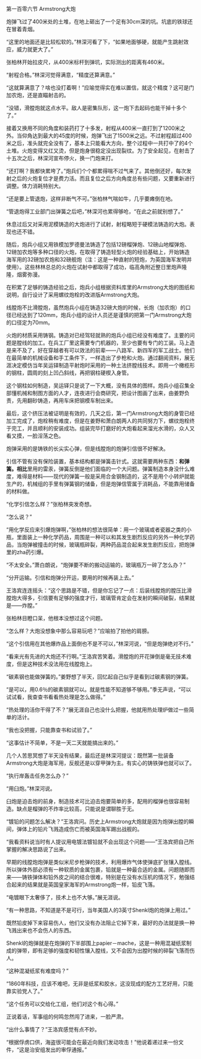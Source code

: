 

第一百零六节 Armstrong大炮

炮弹飞过了400米处的土堆，在地上砸出了一个足有30cm深的坑。坑底的铁球还在冒着青烟。

“这里的地面还是比较松软的。”林深河看了下，“如果地面够硬，就能产生跳射效应，威力就更大了。”

张柏林开始拉皮尺，从400米标杆到弹坑，实际测出的距离有460米。

“射程合格。”林深河觉得满意，“精度还算满意。”

“这就算满意了？啥也没打着啊！”应喻觉得实在难以置信，就这个精度？这可是门加农炮，还是直瞄射击的。

“没错，滑膛炮就这点水平。敌人是密集队形，这一炮下去起码也能干掉十多个了。”

接着又换用不同的角度和装药打了十多发，射程从400米一直打到了1200米之外。当仰角达到最大的45度的时候，炮弹飞出了1500米之远。不过射程超过400米之后，准头就完全没有了，基本上只能看大方向，整个过程中一共打中了的4个土堆。火炮变得又红又烫，但是炮身很稳定没出现裂纹。为了安全起见，在射击了十五次之后，林深河宣布停火，换一门炮来打。

“还打啊？我都快累垮了。”炮兵们个个都累得喘不过气来了。其他倒还好，每次发射之后的火炮复位才是费力活。而且复位之后方向角度总有些问题，又要重新进行调整。体力消耗特别大。

“还是要上管退炮，这样非断气不可。”张柏林气喘如牛，几乎要瘫倒在地。

“管退炮得工业部门出弹簧之后吧，”林深河也累得够呛，“在此之前就别想了。”

休息过后又对采用泥模铸造的大炮进行了试射，射程略短于硬模法铸造的大炮。表现也还不错。

随后，炮兵小组又用铁模加罗德曼法铸造了包括12磅榴弹炮、12磅山地榴弹炮、12磅加农炮等多种口径的火炮，在取得了铸造轻型火炮的经验基础上，开始铸造海军用的32磅加农炮和32磅舰炮（注：这是一种直射的短炮，为英国海军发明并使用）。这些林林总总的火炮在试射中都取得了成功，临高角附近整日里炮声隆隆，烟雾弥漫。

在积累了足够的铸造经验之后，炮兵小组根据资料库里的Armstrong大炮的图纸和说明，自行设计了采用螺纹炮栓的改进版Armstrong大炮。

线膛炮不比滑膛炮，虽然炮兵小组在铸造32磅大炮的时候，长炮（加农炮）的口径已经达到了120mm，炮兵小组的设计人员还是谨慎的把第一门Armstrong大炮的口径定为70mm。

火炮的材质采用铸钢。铸造对已经驾轻就熟的炮兵小组已经没有难度了。主要的问题是膛线的加工。在兵工厂里这需要专门机器的，至少也要有专门的工装。马上造是来不及了，好在穿越者有可以效法的前辈――八路军、新四军的军工战士。他们在最简单的机械设备和手工条件下，一样造出了步枪和火炮。通过翻阅资料，展无涯决定模仿当年吴运铎制造平射炮时采用的一种土法挤膛线技术。即用一个橄榄形的钢柱，圆周的刻上凹凸斜线，再把钢柱硬楔入身管。

这个钢柱如何制造，吴运铎只是说了一下大概，没有具体的图样。炮兵小组召集全部懂机械和制图方面的人才，连夜进行会商研究，把设计图画了出来，由姜野负责，先用翻砂铸造，再用车床把钢模车制出来。

最后，这个挤压法被证明是有效的，几天之后，第一门Armstrong大炮的身管已经加工完成了，炮栓稍有难度，但是在姜野和萧白朗两人的共同努力下，螺纹炮栓终于完工，并且顺利的安装成功。组装完毕打磨好的大炮看起来溜光水滑的，众人又看又摸，一脸淫荡之色。

炮弹采用的是铸铁的长尖实心弹，但是线膛炮的炮弹引信很不好解决。

引信不管有没有保险装置，基本结构都是弹簧击针式。这就需要两种东西：**和弹簧。相比**里用的雷汞，弹簧反倒是他们面临的一个大问题。弹簧制造本身没什么难度，难得是材料――现代的弹簧一般是采用合金钢制造的，这不是用个小转炉就能生产的，机械组的手里有弹簧钢的储备，但是炮弹信管属于消耗品，不能靠用储备的材料做。

“化学引信怎么样？”张柏林突发奇想。

“怎么说？”

“用化学反应来引爆炮弹啊，”张柏林的想法很简单：用一个玻璃或者瓷器之类的小瓶，里面装上一种化学药品，周围是一种可以和其发生剧烈反应的另外一种化学药品，当炮弹被撞击的时候，玻璃瓶碎裂，两种药品混合起来发生剧烈反应，把炮弹里的zha药引爆。

“不太安全。”萧白朗说，“炮弹要不断的搬动运输的，玻璃瓶万一碎了怎么办？”

“分开运输。引信和炮弹分开运，要用的时候再装上去。”

王洛宾连连摇头：“这个思路是不错，但是你忘记了一点：后装线膛炮的膛压比滑膛炮大得多，引信要有足够的强度才行，玻璃管肯定会在发射的瞬间破裂，结果就是――炸膛。”

张柏林目瞪口呆，他根本没想过这个问题。

“怎么样？大炮没想象中那么容易玩吧？”应喻拍了拍他的肩膀。

“这个引信用在其他爆炸品上面倒也不是不可以，”林深河说，“但是炮弹绝对不行。”

“看来光有先进的大炮还不行啊。”王洛宾苦笑着。滑膛炮的开花弹倒是毫无技术难度，但是这种技术没法用在线膛炮上。

“碳素钢也能做弹簧的。”姜野想了半天，回忆起自己似乎是看到过碳素钢的弹簧。

“是可以，用0.6％的碳素钢就可以。就是性能不知道够不够用。”季无声说，“可以试试看，我查查书看看热处理是怎么做得。”

“热处理的活你干得了不？”展无涯自己也没什么把握，他就用热处理炉做过一些简单的活计。

“我也没把握，只能靠查书和试验了。”

“这事估计不简单，不是一天二天就能搞出来的。”

几个人苦思冥想了半天没有结果，最后还是林深河提议：既然第一批装备Armstrong大炮是海军用，反舰还是以穿甲弹为主。有实心的铸铁弹也就可以了。

“执行岸轰击任务怎么办？”

“用臼炮。”林深河说。

臼炮是迫击炮的前身，制造技术可比迫击炮要简单的多，配用的榴弹也很容易制造。缺点是榴弹的不炸率比较高，只能说是谓聊胜于无。

“镀铅的问题怎么解决？”王洛宾问。历史上Armstrong大炮就是因为炮弹出膛的瞬间，弹体上的铅片飞溅造成伤亡而被英国海军踢出战舰的。

“我看资料说当时有人提议用电镀法镀铅就不会出现这个问题――”王洛宾把自己所掌握的解决思路说了出来。

早期的线膛炮炮弹是类似米尼步枪弹的技术，利用爆炸气体使弹底扩张镶入膛线。所以弹体外部必须有一种软质的金属包裹，铅就是一种最合适的金属。问题随即而来――铸铁弹体和铅外皮之间的结合很难，特别是在没有水压机的情况下，勉强结合起来的结果就是英国皇家海军的Armstrong炮一样，铅皮飞落。

“电镀眼下太奢侈了，技术上也不大够。”展无涯说。

“有一种思路，不知道是不是可行，当年美国人的3英寸Shenkl炮的炮弹上用过。”

既然铅皮掉下来容易伤人，他们又没有办法阻止它掉下来，最好的办法就是换一种飞溅出来也不会伤人的东西。

Shenkl的炮弹就是在炮弹的下半部围上papier－mache，这是一种用混凝纸浆制成的弹带，即有足够的强度和韧性镶入膛线，又不会因为出膛时候的碎裂飞落而伤人。

“这种混凝纸浆有难度吗？”

“1860年科技，应该不难吧，无非是纸浆和胶水，这没现成的配方工艺好用，只能靠实验党人了。”

“这个任务可以交给化工组，他们对这个有心得。”

正说着话，军事组的何鸣忽然闯了进来，一脸严肃。

“出什么事情了？”王洛宾感觉有点不妙。

“根据俘虏口供，海盗很可能会在最近向我们发动攻击！”他说着递过来一份文件，“这是治安组发出的审俘通报。”

